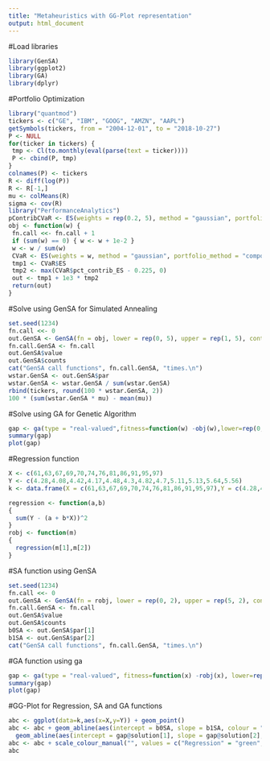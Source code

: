 ```yaml
---
title: "Metaheuristics with GG-Plot representation"
output: html_document
---
```



#Load libraries
```r
library(GenSA)
library(ggplot2)
library(GA)
library(dplyr)
```


#Portfolio Optimization
```r
library("quantmod")
tickers <- c("GE", "IBM", "GOOG", "AMZN", "AAPL")
getSymbols(tickers, from = "2004-12-01", to = "2018-10-27")
P <- NULL
for(ticker in tickers) {
 tmp <- Cl(to.monthly(eval(parse(text = ticker))))
 P <- cbind(P, tmp)
}
colnames(P) <- tickers
R <- diff(log(P))
R <- R[-1,]
mu <- colMeans(R)
sigma <- cov(R)
library("PerformanceAnalytics")
pContribCVaR <- ES(weights = rep(0.2, 5), method = "gaussian", portfolio_method = "component", mu = mu, sigma = sigma)$pct_contrib_ES
obj <- function(w) {
 fn.call <<- fn.call + 1
 if (sum(w) == 0) { w <- w + 1e-2 }
 w <- w / sum(w)
 CVaR <- ES(weights = w, method = "gaussian", portfolio_method = "component", mu = mu, sigma = sigma)
 tmp1 <- CVaR$ES
 tmp2 <- max(CVaR$pct_contrib_ES - 0.225, 0)
 out <- tmp1 + 1e3 * tmp2
 return(out)
}
```


#Solve using GenSA for Simulated Annealing
```r
set.seed(1234)
fn.call <<- 0
out.GenSA <- GenSA(fn = obj, lower = rep(0, 5), upper = rep(1, 5), control = list(smooth = FALSE, max.call = 3000))
fn.call.GenSA <- fn.call
out.GenSA$value
out.GenSA$counts
cat("GenSA call functions", fn.call.GenSA, "times.\n")
wstar.GenSA <- out.GenSA$par
wstar.GenSA <- wstar.GenSA / sum(wstar.GenSA)
rbind(tickers, round(100 * wstar.GenSA, 2))
100 * (sum(wstar.GenSA * mu) - mean(mu))
```


#Solve using GA for Genetic Algorithm
```r
gap <- ga(type = "real-valued",fitness=function(w) -obj(w),lower=rep(0,5), upper=rep(1,5), popSize = 50, maxiter = 100)
summary(gap)
plot(gap)
```


#Regression function
```r
X <- c(61,63,67,69,70,74,76,81,86,91,95,97)
Y <- c(4.28,4.08,4.42,4.17,4.48,4.3,4.82,4.7,5.11,5.13,5.64,5.56)
k <- data.frame(X = c(61,63,67,69,70,74,76,81,86,91,95,97),Y = c(4.28,4.08,4.42,4.17,4.48,4.3,4.82,4.7,5.11,5.13,5.64,5.56))

regression <- function(a,b)
{
  sum(Y - (a + b*X))^2
}
robj <- function(m)
{
  regression(m[1],m[2])
}
```


#SA function using GenSA
```r
set.seed(1234)
fn.call <<- 0
out.GenSA <- GenSA(fn = robj, lower = rep(0, 2), upper = rep(5, 2), control = list(smooth = FALSE, max.call = 3000))
fn.call.GenSA <- fn.call
out.GenSA$value
out.GenSA$counts
b0SA <- out.GenSA$par[1]
b1SA <- out.GenSA$par[2]
cat("GenSA call functions", fn.call.GenSA, "times.\n")
```


#GA function using ga
```r
gap <- ga(type = "real-valued", fitness=function(x) -robj(x), lower=rep(0,2), upper=rep(5,2), popSize = 50, maxiter = 100)
summary(gap)
plot(gap)
``````


#GG-Plot for Regression, SA and GA functions
```r
abc <- ggplot(data=k,aes(x=X,y=Y)) + geom_point()
abc <- abc + geom_abline(aes(intercept = b0SA, slope = b1SA, colour = "SA")) +
  geom_abline(aes(intercept = gap@solution[1], slope = gap@solution[2], colour = "GA")) + geom_smooth(method='lm', se =FALSE, aes(colour = "Regression")) + ggtitle("Plot for Regression")
abc <- abc + scale_colour_manual("", values = c("Regression" = "green", "GA" = "red", "SA" = "blue"))
abc
```

